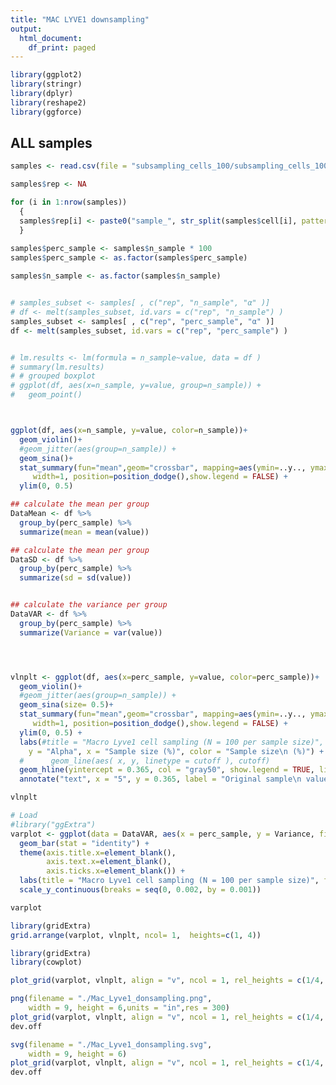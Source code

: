 ```yaml
---
title: "MAC LYVE1 downsampling"
output:
  html_document:
    df_print: paged
---
```


```r
library(ggplot2)
library(stringr)
library(dplyr)
library(reshape2)
library(ggforce)
```

## ALL samples

```r
samples <- read.csv(file = "subsampling_cells_100/subsampling_cells_100.txt")

samples$rep <- NA

for (i in 1:nrow(samples))
  {
  samples$rep[i] <- paste0("sample_", str_split(samples$cell[i], pattern = "_")[[1]][8])  
  }

samples$perc_sample <- samples$n_sample * 100
samples$perc_sample <- as.factor(samples$perc_sample)
  
samples$n_sample <- as.factor(samples$n_sample)


# samples_subset <- samples[ , c("rep", "n_sample", "α" )]
# df <- melt(samples_subset, id.vars = c("rep", "n_sample") )
samples_subset <- samples[ , c("rep", "perc_sample", "α" )]
df <- melt(samples_subset, id.vars = c("rep", "perc_sample") )


# lm.results <- lm(formula = n_sample~value, data = df )
# summary(lm.results)
# # grouped boxplot
# ggplot(df, aes(x=n_sample, y=value, group=n_sample)) + 
#   geom_point() 




```



```r
ggplot(df, aes(x=n_sample, y=value, color=n_sample))+
  geom_violin()+ 
  #geom_jitter(aes(group=n_sample)) + 
  geom_sina()+
  stat_summary(fun="mean",geom="crossbar", mapping=aes(ymin=..y.., ymax=..y..), 
     width=1, position=position_dodge(),show.legend = FALSE) +
  ylim(0, 0.5)

```

```r

## calculate the mean per group
DataMean <- df %>% 
  group_by(perc_sample) %>%
  summarize(mean = mean(value))

## calculate the mean per group
DataSD <- df %>% 
  group_by(perc_sample) %>%
  summarize(sd = sd(value))


## calculate the variance per group
DataVAR <- df %>% 
  group_by(perc_sample) %>%
  summarize(Variance = var(value))




vlnplt <- ggplot(df, aes(x=perc_sample, y=value, color=perc_sample))+
  geom_violin()+ 
  #geom_jitter(aes(group=n_sample)) + 
  geom_sina(size= 0.5)+
  stat_summary(fun="mean",geom="crossbar", mapping=aes(ymin=..y.., ymax=..y..), 
     width=1, position=position_dodge(),show.legend = FALSE) +
  ylim(0, 0.5) +
  labs(#title = "Macro Lyve1 cell sampling (N = 100 per sample size)", 
    y = "Alpha", x = "Sample size (%)", color = "Sample size\n (%)") +
  #      geom_line(aes( x, y, linetype = cutoff ), cutoff)
  geom_hline(yintercept = 0.365, col = "gray50", show.legend = TRUE, linewidth= 1.2, linetype = 5) +
  annotate("text", x = "5", y = 0.365, label = "Original sample\n value", vjust = -0.5) 

vlnplt
```

```r
# Load
#library("ggExtra")
varplot <- ggplot(data = DataVAR, aes(x = perc_sample, y = Variance, fill=perc_sample )) +
  geom_bar(stat = "identity") +
  theme(axis.title.x=element_blank(),
        axis.text.x=element_blank(),
        axis.ticks.x=element_blank()) + 
  labs(title = "Macro Lyve1 cell sampling (N = 100 per sample size)", fill = "Sample size\n (%)") + 
  scale_y_continuous(breaks = seq(0, 0.002, by = 0.001))

varplot
```

```r
library(gridExtra)
grid.arrange(varplot, vlnplt, ncol= 1,  heights=c(1, 4))

```

```r
library(gridExtra)
library(cowplot)

plot_grid(varplot, vlnplt, align = "v", ncol = 1, rel_heights = c(1/4, 3/4))
```


```r
png(filename = "./Mac_Lyve1_donsampling.png", 
    width = 9, height = 6,units = "in",res = 300)
plot_grid(varplot, vlnplt, align = "v", ncol = 1, rel_heights = c(1/4, 3/4))
dev.off
```


```r
svg(filename = "./Mac_Lyve1_donsampling.svg",
    width = 9, height = 6)
plot_grid(varplot, vlnplt, align = "v", ncol = 1, rel_heights = c(1/4, 3/4))
dev.off
```


